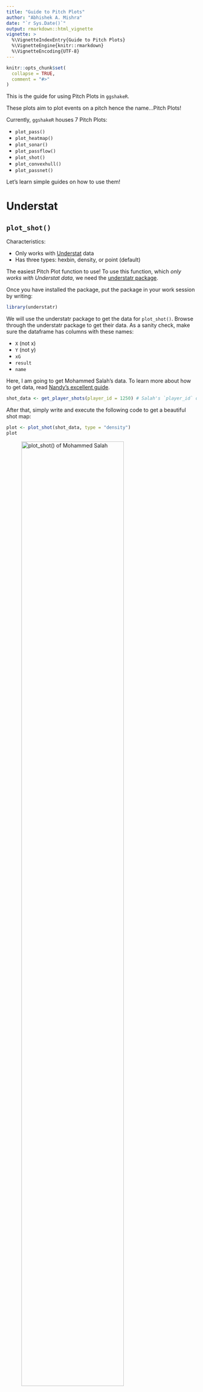 ```yaml
---
title: "Guide to Pitch Plots"
author: "Abhishek A. Mishra"
date: "`r Sys.Date()`"
output: rmarkdown::html_vignette
vignette: >
  %\VignetteIndexEntry{Guide to Pitch Plots}
  %\VignetteEngine{knitr::rmarkdown}
  %\VignetteEncoding{UTF-8}
---
```


```r
knitr::opts_chunk$set(
  collapse = TRUE,
  comment = "#>"
)
```

This is the guide for using Pitch Plots in `ggshakeR`.

These plots aim to plot events on a pitch hence the name...Pitch Plots!

Currently, `ggshakeR` houses 7 Pitch Plots:

-   `plot_pass()`
-   `plot_heatmap()`
-   `plot_sonar()`
-   `plot_passflow()`
-   `plot_shot()`
-   `plot_convexhull()`
-   `plot_passnet()`

Let's learn simple guides on how to use them!

# Understat

## `plot_shot()`

Characteristics:

-   Only works with [Understat](https://understat.com/) data
-   Has three types: hexbin, density, or point (default)

The easiest Pitch Plot function to use! To use this function, which *only works with Understat data*, we need the [understatr package](https://github.com/ewenme/understatr).

Once you have installed the package, put the package in your work session by writing:

```r
library(understatr)
```

We will use the understatr package to get the data for `plot_shot()`. Browse through the understatr package to get their data. As a sanity check, make sure the dataframe has columns with these names:

-   `X` (not x)
-   `Y` (not y)
-   `xG`
-   `result`
-   `name`

Here, I am going to get Mohammed Salah's data. To learn more about how to get data, read [Nandy's excellent guide](https://sagnikdas1.medium.com/tabguide-1-making-shot-maps-1c030f08393e).

```r
shot_data <- get_player_shots(player_id = 1250) # Salah's `player_id` on Understat is `1250`
```

After that, simply write and execute the following code to get a beautiful shot map:

```r
plot <- plot_shot(shot_data, type = "density")
plot
```

![plot_shot() of Mohammed Salah](../man/figures/plot_shot.png){width="80%"}

An additional feature is provided through a couple of other arguments within the function in the form of **highlight_goals** and **average_location**. Use them by toggling between *TRUE* and *FALSE*.

```r
plot <- plot_shot(shot_data, highlight_goals = TRUE, average_location = FALSE)
plot
```

Note that, you can write *"hexbin"*, *"density"*, and *"point"* to get three different types of shot maps. However, the **highlight_goals** parameter only works for point shot maps. Try it out!

# Opta & StatsBomb

## `plot_sonar()`, `plot_heatmap()`, & `plot_passflow()`

These three functions are quite similar in what they require.

-   `plot_sonar()` gives you a pass sonar
-   `plot_heatmap()` gives you a heat map on the pitch
-   `plot_passflow()` gives you a pass flow map on the pitch

Here are some key things to know:

-   `plot_sonar()` and `plot_passflow()` expect passing data

-   All three functions require the data to have at minimum four columns named: **x, y, finalX, finalY**

-   All three functions work on either Opta or Statsbomb data

-   All three functions need a minimum of 4 columns named:

    -   `x` (indicates starting x location)
    -   `y` (indicates starting y location)
    -   `finalX` (indicates ending x location for passes)
    -   `finalY` (indicates ending y location for passes)

Let's first get some data! You can either import you data or use [Statsbomb's open free dataset](https://github.com/statsbomb/open-data)

In this example, I'll be using StatsBomb's Messi Data for La Liga 2014/15:

```r
library(StatsBombR)

Comp <- FreeCompetitions() %>%
  filter(competition_id == 11 & season_name == "2014/2015")
Matches <- FreeMatches(Comp)
StatsBombData <- StatsBombFreeEvents(MatchesDF = Matches, Parallel = TRUE)
plotting_data  <- allclean(StatsBombData)
```

Before plotting, I am going to rename my columns:

```r
plotting_data <- plotting_data %>%
  rename("x" = "location.x",
         "y" = "location.y",
         "finalX" = "pass.end_location.x",
         "finalY" = "pass.end_location.y")
```

Sweet, let's plot!

### `plot_heatmap()`

For the heat map, we simply select our columns and plot! **Type** options include *bin*, *hex*, *density* and *jdp*. Note that we don't specify **data_type** since the default is set to "statsbomb", so we can simply write this:

```r
heat_data  <- plotting_data %>%
  select(x, y, finalX, finalY)

heatPlot <- plot_heatmap(heat_data, type = "bin")
heatPlot
```

![plot_heatmap() of all of La Liga's events in 2014/15](../man/figures/plot_heatmap.png){width="80%"}

### `plot_sonar()`

For the pass sonar, we're going to a bit more data cleaning. I don't want everybody's passing sonar - that's redundant!

For our purposes, I want Jordi Alba's passing sonar. First, let me get all passes from Jordi Alba:

```r
plotting_data_alba  <- plotting_data %>%
  filter(type.name == "Pass" & team.name == "Barcelona" & player.name == "Jordi Alba Ramos")
```

Now I can construct a pass sonar! Default **data_type** is set to *"statsbomb"*, so here we can simply write:

```r
sonarPlot <- plot_sonar(plotting_data_alba)
sonarPlot
```

![plot_sonar() of all of Jordi Alba's passes from 2014/15](../man/figures/plot_sonar.png){width="80%"}

### `plot_passflow()`

Since we already have Jordi Alba's passes, we can just construct the pass flow like this:

```r
passflowPlot <- plot_passflow(plotting_data_alba)
passflowPlot
```

![plot_passflow() of all of Jordi Alba's passes from 2014/15](../man/figures/plot_passflow.png){width="80%"}

## `plot_convexhull()`

This function allows the user to use event data to plot the convex hulls of multiple or a single player. It works on both Opta and StatsBomb data and requires the following columns:

-   `x`
-   `y`
-   `finalX`
-   `finalY`
-   `playerId` (Player name's)

Let us plot using the data set we already have.

```r
unique(plotting_data$match_id) # Find all match ID's from the data set

convexPlot <- plotting_data %>%
  filter(match_id == 266631,
         team.name == "Barcelona") %>%
  plot_convexhull()

convexPlot
```

![plot_convexhull() of FC Barcelona players from a match](../man/figures/Convexhull.png){width="80%"}

Note that we do not need to pass any parameters to the function here as the data set has already been specified and the default **data_type** is set to *"statsbomb"*. If using Opta data, set the **data_type** as such. Manipulate the data set as per your needs and use-case. You can also plot a single player convex hull by filtering for the specific name in the pipe before applying the function. You can also alter the title and colors as you wish by using the relevant parameters. 

Here is an example:

```r
convexPlot <- plotting_data %>%
  filter(match_id == 266631,
         player.name == "Jordi Alba Ramos") %>%
  plot_convexhull(color = "#41ab5d", title_plot = "Jordi Alba Convex Hull")

convexPlot
```

![plot_convexhull() of all of Jordi Alba's passes from a match](../man/figures/Convexhull_JordiAlba.png){width="80%"}

## `plot_passnet()`

This function allows users to plot pass networks of a team in a particular match using event data from StatsBomb and Opta. Here we will be demonstrating how to use this function with both data types.

### StatsBomb

Plotting a pass network with StatsBomb data is pretty simple. All you need is a standard StatsBomb data set with the 4 coordinate columns being renamed to `x`, `y`, `finalX` and `finalY`, in line with what we have done for all other functions so far. We select a specific match and then plot away!

```r
unique(plotting_data$match_id) # Find all match ID's from the data set

passnetPlot <- plotting_data %>%
  filter(match_id == 266631) %>%
  plot_passnet(team_name = "Barcelona")

passnetPlot
```

![plot_passnet() of FC Barcelona in a match](../man/figures/SB_Passnet.png){width="80%"}

**team_name** is the one parameter that needs to be used here, as the all other parameters have been set to their default. Work with different colors using the **scale_color** parameter, different stats using **scale_stat**, flip the plot's orientation using **flip** and alter the subtitle with **subtitle_plot** if you wish to do so!

### Opta

Using `plot_passnet()` with Opta data is a bit more complicated. But fear not! We will be guiding you through the entire process so that you get the hang of it. Firstly you need an Opta data set. Here is a data set we created by ourselves to perfectly mimic an Opta data set.

[plot_passnet_test_data](https://docs.google.com/spreadsheets/d/1AvXIQj9C-ikAT1mAedcxvA8byg1XAZsEv3UY7Q6sf60/edit?usp=sharing)

Now that you have your data set, let us see which columns we require for our function:

-   `x`
-   `y`
-   `finalX`
-   `finalY`
-   `minute`
-   `playerId` (Player name's)
-   `teamId` (Team name's)
-   `outcome` (Outcome of the pass)
-   `type` (Type of event)

Note that the *playerId* and *teamId* columns need to contain player and team **names**. The data set in our hands only contains their relevant Id's. Let us fix that and transform the data set into one that will be accepted by our function.

```r
optadata <- read.csv("plot_passnet_dataset_test.csv") # Read in your data

optadata <- optadata %>%
  mutate(teamId = case_when(teamId == 2151 ~ "Team 1",
                            teamId == 3070 ~ "Team 2")) %>%
  mutate(playerId = case_when(playerId == "1" ~ "Cameron",
                              playerId == "2" ~ "Sahaj",
                              playerId == "3" ~ "Trevor",
                              playerId == "4" ~ "Jolene",
                              playerId == "5" ~ "David",
                              playerId == "6" ~ "Marcus",
                              playerId == "7" ~ "Ryo",
                              playerId == "8" ~ "Anthony",
                              playerId == "9" ~ "Aabid",
                              playerId == "10" ~ "Kylian",
                              playerId == "11" ~ "Harry",
                              playerId == "12" ~ "Victor",
                              playerId == "13" ~ "Jesse",
                              playerId == "14" ~ "Borges",
                              playerId == "15" ~ "Miguel",
                              playerId == "16" ~ "Alex",
                              playerId == "17" ~ "Abdul",
                              playerId == "18" ~ "Eric",
                              playerId == "19" ~ "Marten",
                              playerId == "20" ~ "Robert",
                              playerId == "21" ~ "Lionel",
                              playerId == "22" ~ "Dean",
                              playerId == "23" ~ "Aaron ",
                              playerId == "24" ~ "Benjamin",
                              playerId == "25" ~ "Diego",
                              playerId == "26" ~ "Abhishek",
                              playerId == "27" ~ "Samuel",
                              playerId == "28" ~ "Edward",
                              playerId == "29" ~ "Malik",
                              playerId == "30" ~ "Albert",
                              playerId == "31" ~ "Paul",
                              playerId == "32" ~ "Smith",
                              playerId == "33" ~ "Seth",
                              playerId == "34" ~ "Mohammed",
                              playerId == "35" ~ "Eder",
                              playerId == "36" ~ "Adam",
                              playerId == "37" ~ "Harsh",
                              playerId == "38" ~ "Jorge",
                              playerId == "39" ~ "Zak",
                              playerId == "40" ~ "Brandon"))
```

Here we have used the `case_when()` function to link the player and team Id's to the relevant names. There is still some work left to do.

```r
optadata <- optadata %>%
  rename(finalX = endX,
         finalY = endY)
```

We have cleaned up our data set. It is now ready to be used in the function.

**It is important to note that these steps might not be necessary for all data sets. This is only to make sure that we are following the correct format for the function. A data set with these exact column names and column type specifications will work within the function without any errors.**

Let us now plot. 

```r
passnetPlot <- plot_passnet(data = optadata, data_type = "opta", 
                            team_name = "Team 1", scale_stat = "EPV", 
                            scale_color = "#fec44f", flip = TRUE)

passnetPlot
```

![plot_passnet() using opta data](../man/figures/Opta_Passnet.png){width="80%"}

# Contributors

There are a few people to credit with helping in the creation of the pitch plot functions.

The design for `plot_sonar()` is inspired by the pass compass plot designed by [e.](https://twitter.com/barcanumbers) Part of the sonar production code is also credited to [Eliot McKinley](https://twitter.com/etmckinley).

Credit to [Joe Gallagher](https://twitter.com/joedgallagher) and his excellent package [soccermatics](https://github.com/JoGall/soccermatics) for the code used for data wrangling in the `plot_passnet()` function.